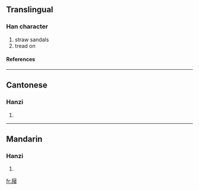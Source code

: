 {{see|屨}}

==Translingual==
===Han character===
{{Han char|rn=44|rad=尸|as=12|sn=15|four=|canj=尸竹人女 (SHOV), X尸竹人女 (XSHOV)}}
# straw sandals
# tread on
====References====
{{Han ref|kx=0303.461|hdz=20980.050|uh=5C66|ud=23654}}
----
==Cantonese==
===Hanzi===
{{yue-hanzi|jyut=|y=geui3}}
# {{defn|Cantonese}}
----
==Mandarin==
===Hanzi===
{{cmn-hanzi|tra=屨|pin=[[jù]] (ju4)|wg=chü<sup>4</sup>}}
# {{defn|Mandarin}}

[[fr:屦]]